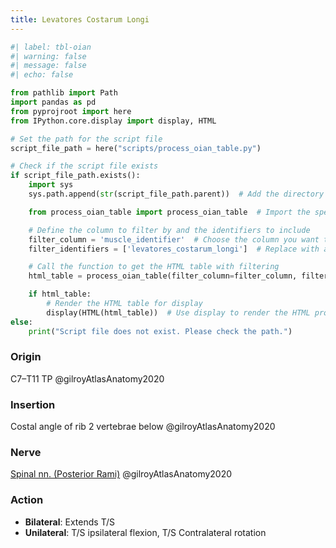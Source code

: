 ```yaml
---
title: Levatores Costarum Longi
---
```



:::{layout-ncol="3"}



:::


```python
#| label: tbl-oian
#| warning: false
#| message: false
#| echo: false

from pathlib import Path
import pandas as pd
from pyprojroot import here
from IPython.core.display import display, HTML

# Set the path for the script file
script_file_path = here("scripts/process_oian_table.py")

# Check if the script file exists
if script_file_path.exists():
    import sys
    sys.path.append(str(script_file_path.parent))  # Add the directory of the script to the system path

    from process_oian_table import process_oian_table  # Import the specific function

    # Define the column to filter by and the identifiers to include
    filter_column = 'muscle_identifier'  # Choose the column you want to filter by
    filter_identifiers = ['levatores_costarum_longi']  # Replace with actual identifiers you want to include

    # Call the function to get the HTML table with filtering
    html_table = process_oian_table(filter_column=filter_column, filter_identifiers=filter_identifiers)

    if html_table:
        # Render the HTML table for display
        display(HTML(html_table))  # Use display to render the HTML properly
else:
    print("Script file does not exist. Please check the path.")

```

:::{layout-ncol="2"}

### Origin {#origin}

C7–T11 TP @gilroyAtlasAnatomy2020 


### Insertion {#insertion}

Costal angle of rib 2 vertebrae below @gilroyAtlasAnatomy2020


### Nerve

[Spinal nn. (Posterior Rami)]({{< var ref-spinal-nerves.path >}}) @gilroyAtlasAnatomy2020


### Action {#action}

- **Bilateral**: Extends T/S
- **Unilateral**: T/S ipsilateral flexion, T/S Contralateral rotation

:::
